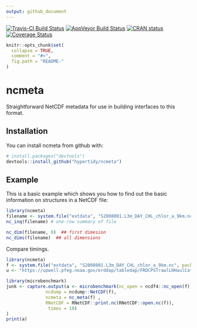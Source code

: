 ```yaml
---
output: github_document
---
```


[![Travis-CI Build Status](https://travis-ci.org/hypertidy/ncmeta.svg?branch=master)](https://travis-ci.org/hypertidy/ncmeta)
[![AppVeyor Build Status](https://ci.appveyor.com/api/projects/status/github/hypertidy/ncmeta?branch=master&svg=true)](https://ci.appveyor.com/project/hypertidy/ncmeta)
 [![CRAN status](http://www.r-pkg.org/badges/version/ncmeta)](https://cran.r-project.org/package=ncmeta)
[![Coverage Status](https://img.shields.io/codecov/c/github/hypertidy/ncmeta/master.svg)](https://codecov.io/github/hypertidy/ncmeta?branch=master)

<!-- README.md is generated from README.Rmd. Please edit that file -->

```r
knitr::opts_chunk$set(
  collapse = TRUE,
  comment = "#>",
  fig.path = "README-"
)
```

# ncmeta

Straightforward NetCDF metadata for use in building interfaces to this format. 


## Installation

You can install ncmeta from github with:

```r
# install.packages("devtools")
devtools::install_github("hypertidy/ncmeta")
```

## Example

This is a basic example which shows you how to find out the basic information on 
structures in a NetCDF file:

```r
library(ncmeta)
filename <- system.file("extdata", "S2008001.L3m_DAY_CHL_chlor_a_9km.nc", package = "ncmeta")
nc_inq(filename) # one-row summary of file

nc_dim(filename, 0)  ## first dimesion
nc_dims(filename)  ## all dimensions
```

Compare timings. 

```r
library(ncmeta)
f <- system.file("extdata", "S2008001.L3m_DAY_CHL_chlor_a_9km.nc", package = "ncmeta")
u <- "https://upwell.pfeg.noaa.gov/erddap/tabledap/FRDCPSTrawlLHHaulCatch"

library(microbenchmark)
junk <- capture.output(a <- microbenchmark(nc_open = ncdf4::nc_open(f), 
               ncdump = ncdump::NetCDF(f), 
               ncmeta = nc_meta(f) ,
               RNetCDF = RNetCDF::print.nc(RNetCDF::open.nc(f)), 
                times = 10)
)
print(a)
```